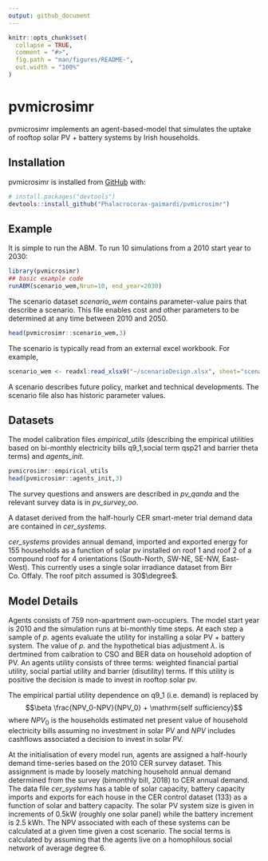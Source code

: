 ```yaml
---
output: github_document
---
```


<!-- README.md is generated from README.Rmd. Please edit that file -->

```r
knitr::opts_chunk$set(
  collapse = TRUE,
  comment = "#>",
  fig.path = "man/figures/README-",
  out.width = "100%"
)
```

# pvmicrosimr

<!-- badges: start -->
<!-- badges: end -->

pvmicrosimr implements an agent-based-model that simulates the uptake of rooftop solar PV + battery systems by Irish households. 


## Installation

pvmicrosimr is installed from [GitHub](https://github.com/) with:

``` r
# install.packages("devtools")
devtools::install_github("Phalacrocorax-gaimardi/pvmicrosimr")
```

## Example

It is simple to run the ABM. To run 10 simulations from a 2010 start year to 2030:

```r
library(pvmicrosimr)
## basic example code
runABM(scenario_wem,Nrun=10, end_year=2030)
```

The scenario dataset *scenario_wem* contains parameter-value pairs that describe a scenario. This file enables cost and other parameters to be determined at any time between 2010 and 2050.

```r
head(pvmicrosimr::scenario_wem,3)

```
The scenario is typically read from an external excel workbook. For example,
```r
scenario_wem <- readxl:read_xlsx9("~/scenarioDesign.xlsx", sheet="scenario_WEM")

```
A scenario describes future policy, market and technical developments. The scenario file also has historic parameter values.

## Datasets

The model calibration files *empirical_utils* (describing the empirical utilities based on bi-monthly electricity bills q9_1,social term qsp21 and barrier theta terms) and *agents_init*.
```r
pvmicrosimr::empirical_utils
head(pvmicrosimr::agents_init,3)

```
The survey questions and answers are described in *pv_qanda* and the relevant survey data is in *pv_survey_oo*. 

A dataset derived from the half-hourly CER smart-meter trial demand data are contained in *cer_systems*.

*cer_systems* provides annual demand, imported and exported energy for 155 households as a function of solar pv installed on roof 1 and roof 2 of a compound roof for 4 orientations (South-North, SW-NE, SE-NW, East-West). This currently uses a single solar irradiance dataset from Birr Co. Offaly. The roof pitch assumed is 30$\degree$.

## Model Details

Agents consists of 759 non-apartment own-occupiers. The model start year is 2010 and the simulation runs at bi-monthly time steps. At each step a sample of *p.* agents evaluate the utility for installing a solar PV + battery system. The value of *p.* and the hypothetical bias adjustment $\lambda.$ is dertmined from caibration to CSO and BER data on household adoption of PV. An agents utility consists of three terms: weighted financial partial utility, social partial utility and barrier (disutility) terms. If this utility is positive the decision is made to invest in rooftop solar pv.

The empirical partial utility dependence on q9_1 (i.e. demand) is replaced by
$$\beta \frac{NPV_0-NPV}{NPV_0} + \mathrm{self sufficiency}$$
where $NPV_0$ is the households estimated net present value of household electricity bills assuming no investment in solar PV and $NPV$ includes cashflows associated a decision to invest in solar PV.

At the initialisation of every model run, agents are assigned a half-hourly demand time-series based on the 2010 CER survey dataset. This assignment is made by loosely matching household annual demand determined from the survey (bimonthly bill, 2018) to CER annual demand. The data file *cer_systems* has a table of solar capacity, battery capacity imports and exports for each house in the CER control dataset (133)  as a function of solar and battery capacity. The solar PV system size is given in increments of 0.5kW (roughly one solar panel) while the battery increment is 2.5 kWh. The NPV associated with each of these systems can be calculated at a given time given a cost scenario. The social terms is calculated by assuming that the agents live on a homophilous social network of average degree 6.

